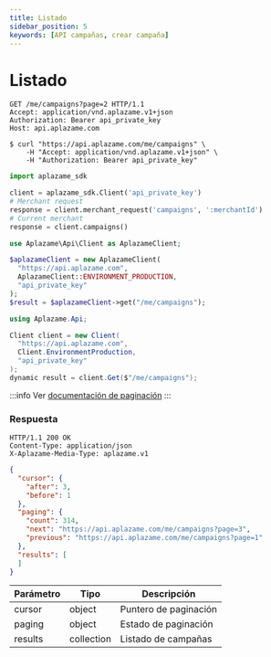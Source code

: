 ```yaml
---
title: Listado
sidebar_position: 5
keywords: [API campañas, crear campaña]
---
```


# Listado

<Tabs>
  <TabItem value="http" label="http">

```http
GET /me/campaigns?page=2 HTTP/1.1
Accept: application/vnd.aplazame.v1+json
Authorization: Bearer api_private_key
Host: api.aplazame.com
```
  </TabItem>
  <TabItem value="shell" label="shell">

```shell
$ curl "https://api.aplazame.com/me/campaigns" \
    -H "Accept: application/vnd.aplazame.v1+json" \
    -H "Authorization: Bearer api_private_key"
```
  </TabItem>
  <TabItem value="python" label="python">

```python
import aplazame_sdk

client = aplazame_sdk.Client('api_private_key')
# Merchant request
response = client.merchant_request('campaigns', ':merchantId')
# Current merchant
response = client.campaigns()
```
  </TabItem>
  <TabItem value="php" label="php">

```php
use Aplazame\Api\Client as AplazameClient;

$aplazameClient = new AplazameClient(
  "https://api.aplazame.com",
  AplazameClient::ENVIRONMENT_PRODUCTION,
  "api_private_key"
);
$result = $aplazameClient->get("/me/campaigns");
```
  </TabItem>
  <TabItem value="c" label="C#">

```cs
using Aplazame.Api;

Client client = new Client(
  "https://api.aplazame.com",
  Client.EnvironmentProduction,
  "api_private_key"
);
dynamic result = client.Get($"/me/campaigns");
```
  </TabItem>
</Tabs>

:::info
Ver [documentación de paginación](../api-reference/#pagination)
:::

### Respuesta

```http
HTTP/1.1 200 OK
Content-Type: application/json
X-Aplazame-Media-Type: aplazame.v1
```
```json
{
  "cursor": {
    "after": 3,
    "before": 1
  },
  "paging": {
    "count": 314,
    "next": "https://api.aplazame.com/me/campaigns?page=3",
    "previous": "https://api.aplazame.com/me/campaigns?page=1"
  },
  "results": [
  ]
}
```

|<t id="table.parameter">Parámetro</t> | <t id="table.type">Tipo</t> | <t id="table.description">Descripción</t>|
|---------|---------|---------|
cursor | object | Puntero de paginación
paging | object | Estado de paginación
results | collection | Listado de campañas
